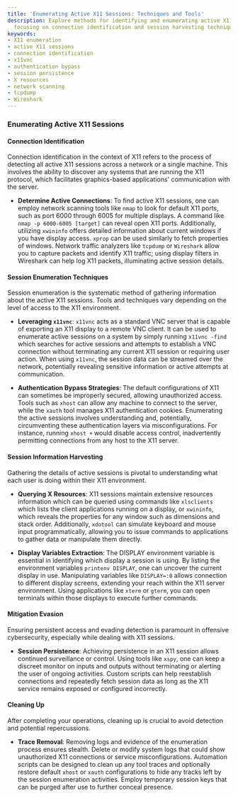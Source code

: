```yaml
---
title: 'Enumerating Active X11 Sessions: Techniques and Tools'
description: Explore methods for identifying and enumerating active X11 sessions,
  focusing on connection identification and session harvesting techniques.
keywords:
- X11 enumeration
- active X11 sessions
- connection identification
- x11vnc
- authentication bypass
- session persistence
- X resources
- network scanning
- tcpdump
- Wireshark
---
```


### Enumerating Active X11 Sessions

#### Connection Identification

Connection identification in the context of X11 refers to the process of detecting all active X11 sessions across a network or a single machine. This involves the ability to discover any systems that are running the X11 protocol, which facilitates graphics-based applications' communication with the server.

- **Determine Active Connections**: To find active X11 sessions, one can employ network scanning tools like `nmap` to look for default X11 ports, such as port 6000 through 6005 for multiple displays. A command like `nmap -p 6000-6005 [target]` can reveal open X11 ports. Additionally, utilizing `xwininfo` offers detailed information about current windows if you have display access. `xprop` can be used similarly to fetch properties of windows. Network traffic analyzers like `tcpdump` or `Wireshark` allow you to capture packets and identify X11 traffic; using display filters in Wireshark can help log X11 packets, illuminating active session details.

#### Session Enumeration Techniques

Session enumeration is the systematic method of gathering information about the active X11 sessions. Tools and techniques vary depending on the level of access to the X11 environment.

- **Leveraging `x11vnc`**: `x11vnc` acts as a standard VNC server that is capable of exporting an X11 display to a remote VNC client. It can be used to enumerate active sessions on a system by simply running `x11vnc -find` which searches for active sessions and attempts to establish a VNC connection without terminating any current X11 session or requiring user action. When using `x11vnc`, the session data can be streamed over the network, potentially revealing sensitive information or active attempts at communication.

- **Authentication Bypass Strategies**: The default configurations of X11 can sometimes be improperly secured, allowing unauthorized access. Tools such as `xhost` can allow any machine to connect to the server, while the `xauth` tool manages X11 authentication cookies. Enumerating the active sessions involves understanding and, potentially, circumventing these authentication layers via misconfigurations. For instance, running `xhost +` would disable access control, inadvertently permitting connections from any host to the X11 server.

#### Session Information Harvesting

Gathering the details of active sessions is pivotal to understanding what each user is doing within their X11 environment.

- **Querying X Resources**: X11 sessions maintain extensive resources information which can be queried using commands like `xlsclients` which lists the client applications running on a display, or `xwininfo`, which reveals the properties for any window such as dimensions and stack order. Additionally, `xdotool` can simulate keyboard and mouse input programmatically, allowing you to issue commands to applications to gather data or manipulate them directly.

- **Display Variables Extraction**: The DISPLAY environment variable is essential in identifying which display a session is using. By listing the environment variables `printenv DISPLAY`, one can uncover the current display in use. Manipulating variables like `DISPLAY=:0` allows connection to different display screens, extending your reach within the X11 server environment. Using applications like `xterm` or `gterm`, you can open terminals within those displays to execute further commands.

#### Mitigation Evasion

Ensuring persistent access and evading detection is paramount in offensive cybersecurity, especially while dealing with X11 sessions.

- **Session Persistence**: Achieving persistence in an X11 session allows continued surveillance or control. Using tools like `xspy`, one can keep a discreet monitor on inputs and outputs without terminating or alerting the user of ongoing activities. Custom scripts can help reestablish connections and repeatedly fetch session data as long as the X11 service remains exposed or configured incorrectly.

#### Cleaning Up

After completing your operations, cleaning up is crucial to avoid detection and potential repercussions.

- **Trace Removal**: Removing logs and evidence of the enumeration process ensures stealth. Delete or modify system logs that could show unauthorized X11 connections or service misconfigurations. Automation scripts can be designed to clean up any tool traces and optionally restore default `xhost` or `xauth` configurations to hide any tracks left by the session enumeration activities. Employ temporary session keys that can be purged after use to further conceal presence.